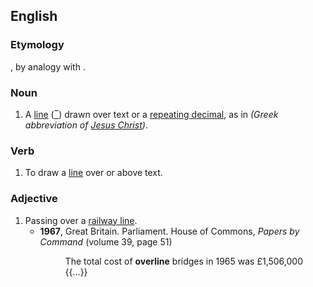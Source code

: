==English==

===Etymology===
{{prefix|en|over|line}}, by analogy with {{m|en|underline}}.

===Noun===
{{en-noun}}

# A [[line]] ([[‾]]) drawn over text or a [[repeating decimal]], as in {{overline|ΙΣ}} {{overline|ΧΣ}} ''(Greek abbreviation of [[Jesus Christ]])''.

===Verb===
{{en-verb|overlin}}

# To draw a [[line]] over or above text.

===Adjective===
{{en-adj|-}}

# Passing over a [[railway line]].
#* '''1967''', Great Britain. Parliament. House of Commons, ''Papers by Command'' (volume 39, page 51)
#*: The total cost of '''overline''' bridges in 1965 was £1,506,000 {{...}}
